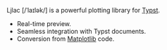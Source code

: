 Ljlac [/ˈlaɪlək/] is a powerful plotting library for [Typst](https://typst.app). 

- Real-time preview. 
- Seamless integration with Typst documents. 
- Conversion from [Matplotlib](https://matplotlib.org/) code. 